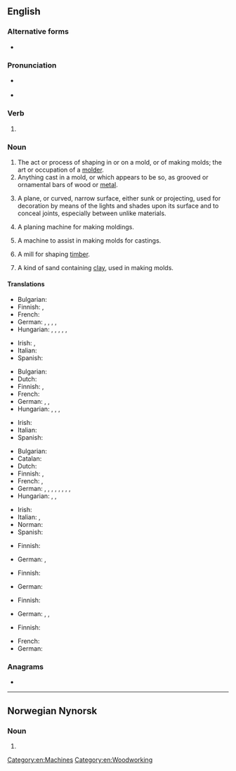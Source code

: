 ==English==

===Alternative forms===
* {{l|en|moulding}} {{qualifier|mainly UK}}

===Pronunciation===
* {{a|UK}} {{IPA|en|/ˈməʊl.dɪŋ/}}
* {{a|US}} {{IPA|en|/ˈmoʊl.dɪŋ/}}

===Verb===
{{head|en|verb form}}

# {{present participle of|en|mold|nocat=1}}

===Noun===
{{en-noun|~}} {{lb|en|American spelling}}

# The act or process of shaping in or on a mold, or of making molds; the art or occupation of a [[molder]].
# Anything cast in a mold, or which appears to be so, as grooved or ornamental bars of wood or [[metal]].
# {{lb|en|architecture}} A plane, or curved, narrow surface, either sunk or projecting, used for decoration by means of the lights and shades upon its surface and to conceal joints, especially between unlike materials.
# {{lb|en|woodwork}} A planing machine for making moldings.
# {{lb|en|founding}} A machine to assist in making molds for castings.
# {{lb|en|milling}} A mill for shaping [[timber]].
# {{lb|en|founding}} A kind of sand containing [[clay]], used in making molds.

====Translations====
{{trans-top|act or process of shaping in a mold}}
* Bulgarian: {{t|bg|формоване|n}}
* Finnish: {{t+|fi|valaminen}}, {{t+|fi|valu}}
* French: {{t+|fr|moulage|m}}
* German: {{t|de|Abformen|n}}, {{t+|de|Formen|n}}, {{t|de|Formung|f}}, {{t|de|Ausformung|f}}, {{t|de|Formverfahren|n}}
* Hungarian: {{t+|hu|öntés}}, {{t|hu|formázás}}, {{t|hu|mintázás}}, {{t|hu|megmintázás}}, {{t+|hu|formálás}}, {{t|hu|megformálás}}
{{trans-mid}}
* Irish: {{t|ga|múnlóireacht|f}}, {{t|ga|teilgeoireacht|f}}
* Italian: {{t+|it|cimasa|f}}
* Spanish: {{t+|es|moldeado|m}}
{{trans-bottom}}

{{trans-top|anything cast in a mold}}
* Bulgarian: {{t|bg|отливка|f}}
* Dutch: {{t+|nl|gietstuk|n}}
* Finnish: {{t+|fi|valos}}, {{t+|fi|valu}}
* French: {{t+|fr|moulage|m}}
* German: {{t+|de|Guss|m}}, {{t|de|Spritzling|m}}, {{t|de|Gussstück|n}}
* Hungarian: {{t+|hu|öntvény}}, {{t+|hu|forma}}, {{t+|hu|lenyomat}}, {{t+|hu|minta}}
{{trans-mid}}
* Irish: {{t|ga|múnla|m}}
* Italian: {{t+|it|cimasa|f}}
* Spanish: {{t+|es|moldura|f}}
{{trans-bottom}}

{{trans-top|architecture: narrow decorative surface}}
* Bulgarian: {{t+|bg|корниз|m}}
* Catalan: {{t+|ca|motllura|f}}
* Dutch: {{t+|nl|sierlijst|m}}
* Finnish: {{t+|fi|lista}}, {{t|fi|koristelista}}
* French: {{t+|fr|moulure|f}}, {{t+|fr|modénature|f}}
* German: {{t+|de|Leiste|f}}, {{t|de|Profilleiste|f}}, {{t+|de|Profil|n}}, {{t+|de|Zierleiste|f}}, {{t|de|Schmuckleiste|f}}, {{t+|de|Band|n}}, {{t+|de|Fuge|f}}, {{t|de|Schattenfuge|f}}, {{t+|de|Zierstreifen|m}}
* Hungarian: {{t|hu|díszléc}}, {{t+|hu|szegély}}, {{t|hu|párkányzat}}
{{trans-mid}}
* Irish: {{t|ga|múnláil|f}}
* Italian: {{t+|it|cimasa|f}}, {{t+|it|modanatura|f}}
* Norman: {{t|nrf|moûleuse|f}}
* Spanish: {{t+|es|moldura|f}}
{{trans-bottom}}

{{trans-top|planing machine}}
* Finnish: {{t|fi|muotohöylä}}
{{trans-mid}}
* German: {{t|de|Profilhobel|m}}, {{t|de|Profilfräse|f}}
{{trans-bottom}}

{{trans-top|machine to assist in making molds}}
* Finnish: {{t|fi|muottikone}}
{{trans-mid}}
* German: {{t+|de|Formmaschine|f}}
{{trans-bottom}}

{{trans-top|mill for shaping timber}}
* Finnish: {{t|fi|muotojyrsin}}
{{trans-mid}}
* German: {{t|de|Profilfräse|f}}, {{t|de|Leistenfabrik|f}}, {{t|de|Profilleistenfabrik|f}}
{{trans-bottom}}

{{trans-top|founding: sand used for making molds}}
* Finnish: {{t|fi|valuhiekka}}
{{trans-mid}}
* French: {{t|fr|sable argileux|m}}
* German: {{t|de|Formsand|m}}
{{trans-bottom}}

===Anagrams===
* {{anagrams|en|a=dgilmno|Modglin}}

[[Category:en:Machines]]
[[Category:en:Woodworking]]

----

==Norwegian Nynorsk==

===Noun===
{{nn-noun-m1}}

# {{synonym of|nn|moldensar}}

{{c|nn|Demonyms}}